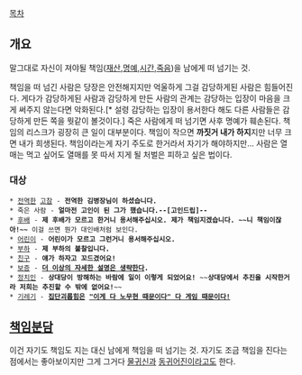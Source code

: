 [[목차]]

== 개요 ==
말그대로 자신이 져야될 책임([[재산]],[[명예]],[[시간]],[[죽음]])을 남에게 떠 넘기는 것. 

책임을 떠 넘긴 사람은 당장은 안전해지지만 억울하게 그걸 감당하게된 사람은 힘들어진다. 게다가 감당하게된 사람과 감당하게 만든 사람의 관계는 감당하는 입장이 마음을 크게 써주지 않는다면 악화된다.[* 설령 감당하는 입장이 용서한다 해도 다른 사람들은 감당하게 만든 쪽을 뭣같이 볼것이다.] 죽은 사람에게 떠 넘기면 사후 명예가 훼손된다. 책임의 리스크가 굉장히 큰 일이 대부분이다. 책임이 작으면 '''까짓거 내가 하지'''지만 너무 크면 내가 희생된다. 책임이라는게 자기 주도로 한거라서 자기가 해야하지만... 사람은 열매는 먹고 싶어도 열매를 못 따서 지게 될 처벌은 피하고 싶은 법이다.


=== 대상 ===
 * [[전역]]한 [[고참]] - '''전역한 김병장님이 하셨습니다.'''
 * 죽은 사람 - '''얼마전 고인이 된 그가 했습니다.''''''--[고인드립]--'''
 * [[후배]] - '''제 후배가 모르고 한거니 용서해주십시오. 제가 책임지겠습니다. ~~니 책임이잖아!~~''' 이걸 쓰면 뭔가 대인배처럼 보인다.
 * [[어린이]] - '''어린이가 모르고 그런거니 용서해주십시오.'''
 * [[부하]] - '''제 부하의 불찰입니다.'''
 * [[친구]] - '''얘가 하자고 꼬드겼어요!'''
 * [[보증]] - '''[[더 이상의 자세한 설명은 생략한다]].'''
 * [[정치인]] - '''상대당이 방해하는 바람에 일이 이렇게 되었어요!''' ~~'''상대당에서 추진을 시작한거라 저희는 추진할 수 밖에 없어요!'''~~
 * [[기레기]] - '''[[집단괴롭힘]]은 [["이게 다 노무현 때문이다" 다 게임 때문이다!]]'''  

== [[책임분담]] ==
이건 자기도 책임도 지는 대신 남에게 책임을 떠 넘기는 것. 자기도 조금 책임을 진다는 점에서는 좋아보이지만 그게 그거다  [[물귀신]]과 [[동귀어진]]이라고도 한다.
